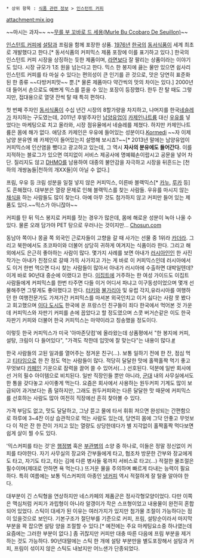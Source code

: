  * 상위 항목 : [[식품 관련 정보]] > [[인스턴트 커피]]

attachment:mix.jpg

~~마시는 과자~~
~~[[커피우유신화/패러디 및 개그요소#s-63|무를 부 꼬바로 드 세용(Murle Bu Ccobaro De Seuillon)]]~~

[[인스턴트 커피]]에 [[설탕]]과 프림을 함께 포장한 상품. [[1976년]] [[한국]]의 [[동서식품]]이 세계 최초로 개발했다고 한다.[* 동서식품의 커피믹스 제품 포장에 이를 표기하고 있다.] 한국의 인스턴트 커피 시장을 상징하는 듯한 제품이며, [[라면]]보다 잘 팔리는 상품이라는 이야기도 있다. 시장 규모가 1조 원을 넘는다고 한다. 믹스 한 봉지에 끓는 물만 있으면 쉽사리 인스턴트 커피를 타 마실 수 있다는 편의성이 큰 인기를 끈 것으로, 맛은 당연히 표준화된 한 종류 ~~다방커피맛~~ 뿐.[* 물론 제품마다 약간씩의 맛의 차이는 있다.] 2000년대 들어서 손으로도 예쁘게 믹스를 뜯을 수 있는 포장이 등장했다. 한두 잔 탈 때도 그렇지만, 접대용으로 열댓 잔씩 탈 때 특히 편하다.  

첫 번째 주자인 [[동서식품]]이 수십 년간 시장의 8할가량을 차지하고, 나머지를 한국[[네슬레]]가 차지하는 구도였는데, 2011년 후발주자인 [[남양유업]]이 [[카제인]]나트륨 대신 [[우유]]를 넣었다는 마케팅으로 치고 올라와, 시장 점유율에서 네슬레를 제쳤다. 하지만 카제인나트륨은 몸에 해가 없다. 애당초 카제인은 우유에 들어있는 성분이다.[http://www.kormedi.com/news/article/1203114_2892.html Kormedi] ~~자 이제 남양 분유엔 왜 카제인이 들어있는지 설명해 보시죠?~~[* 2013년 말에는 남양유업이 커피믹스에 인산염을 뺐다고 광고하고 있는데, 그 역시 '''자사의 분유에도 들어간다.''' 이를 지적하는 블로그가 있으면 여지없이 서비스 제공사에 명예훼손이랍시고 공문을 넣어 차단. 질리지도 않고 [[DHMO]]를 남용하여 대중의 불안감을 자극하고 시장을 뒤흔드는 [천하의 개쌍놈들|천하의 개XX들]이 아닐 수 없다.]

프림, 우유 등 크림 성분을 일절 넣지 않은 커피믹스, 이른바 블랙믹스[* [[카누]], [[루카]] 등]도 흔해졌다. 대부분은 열량 문제로 인해 블랙믹스를 찾는 사람들. 우유를 마시지 않는 [[채식]]을 하는 사람들도 많이 찾는다. 아예 아무 것도 첨가하지 않고 커피만 들어 있는 제품도 있다.~~믹스가 아니잖아~~

커피를 탄 뒤 믹스 봉지로 커피를 젓는 경우가 많은데, 몸에 해로운 성분이 녹아 나올 수 있다. 물론 오래 담가야 PET 탕으로 우러나는 것이지만... [http://news.chosun.com/site/data/html_dir/2012/05/18/2012051800906.html Chosun.com]

동남아 쪽이나 몽골 쪽 외국인 근로자들이 고향을 갈 때 사가는 선물 중 1위라 [[카더라]]. 그리고 북한에서도 초코파이와 더불어 상당히 귀하게 여겨지는 식품이라 한다. 그리고 해외에서도 은근히 좋아하는 사람이 많다. 몇가지 사례를 보면 아내가 [[러시아]]인인 한 사진작가는 아내가 친정으로 갈때 가득 사가지고 가는 게 바로 이 커피믹스인데 러시아에서도 이거 한번 먹으면 다시 찾는 사람들이 많아서 아내가 러시아에 수출하면 대박일텐데? 이게 바로 90년대 중순에 이랬다고 한다. [[이집트]]에 거주하는 한 여성 가이드도 이집트 사람들에게 커피믹스를 한번 타주면 다들 이거 어디서 파냐고 이구동성이었으며 몇개 선물해주면 그렇게도 좋아했다고 한다. [[터키]]와 [[불가리아]] 및 유럽 각지,유라시아를 여행하던 한 여행전문가도 가져가간 커피믹스를 마셔본 외국인치고 이거 싫다는 사람 못 봤다고 회고했으며 [[이다 도시]]도 한국에 온 프랑스인 친구들이 죄다 한국에서 먹어본 것 가운데 커피믹스와 자판기 커피를 손에 꼽았다고 할 정도였으며 스콧 버거슨같은 이도 한국 자판기 커피와 더불어 한국 커피믹스는 마약이라고 칭송했을 정도이다.

이렇듯 한국 커피믹스가 미국 '아마존닷컴'에 올라왔는데 상품평에서 "한 봉지에 커피, 설탕, 크림이 다 들어있다", "가격도 착한데 입맛에 잘 맞는다"는 내용이 많다.[http://www.wikitree.co.kr/main/news_view.php?id=185517 #]

한국 사람들의 고된 일과를 열어주는 정겨운 친구(...). 보통 일하기 전에 한 잔, 점심 먹고 [[티타임]]으로 한 잔 정도 먹는 사람들이 많다. 적당히 달달한 맛에 홀짝홀짝 먹기 좋고 무엇보다 [[카페인]] 기운으로 잠력을 끌어 쓸 수 있어서(...) 선호된다. 덕분에 일반 회사에선 거의 필수 아이템으로 비치된다. 일반 직장인들 뿐만 아니라, [[군대]] 내의 사무실에서도 한 통을 갖다놓고 사이좋게 먹는다. 요즘은 회사에서 사용하는 원두커피 기계도 많이 보급되어 과거보다는 좀 덜하지만, 그래도 원두커피와는 다른 달달한 맛 때문에 커피믹스를 선호하는 사람도 많아 여전히 직장에선 흔히 찾아볼 수 있다.

가격 부담도 없고, 맛도 달달하고, 그냥 뜯고 물에 타서 휘휘 저으면 완성되는 간편함으로 하루에 3~4잔 이상 습관적으로 먹는 사람도 있는데, 당연히 몸에 그닥 안좋고 무엇보다 이 작은 잔 한 잔이 가지고 있는 열량도 상당한데다가 별 지각없이 홀짝홀짝 먹다보면 쉽게 살이 찔 수도 있다.

'믹스커피를 타는 것'은 [[행정병]] 혹은 [[부관병]]의 소양 중 하나로, 이들은 정말 정신없이 커피를 타야한다. 자기 사무실의 장교와 간부들에게 타고, 협조차 방문한 간부와 장교에게도 타고, 자기도 타고, 타는 김에 다른 병사들 몫까지 서비스로 타고(...) 적절한 물조절은 필수이며(제대로 안하면 욕 먹는다.) 뜨거운 물을 주의하며 빠르게 타내는 능력이 필요하다. 특히 여름에는 보통 믹스커피의 아종인 [[냉커피]] 역시 적절하게 잘 탈줄 알아야 한다.

대부분이 긴 스틱형을 연상하지만 네스카페의 제품군은 정사각형모양이었다. 다만 이쪽은 맥심처럼 커피가 과립형이 아니라 알갱이가 작은 스프형이었고 내용물이 완전히 혼합되어 있었다. 스틱이 대세가 된 이유는 여러가지가 있지만 첨가물 조절이 가능하다는 점이 있을것으로 보인다. 기본구조가 절단부를 기준으로 커피, 프림, 설탕순이라서 마지막 부분을 꽉 잡으면 설탕 양을 조절할 수 있다.[* 예전에는 주요 마케팅요소중 하나였는데 요즘에는 그러한 부분이 없다.] 좀 귀찮지만 커피만 대충 따른 다음에 프림 부분을 제거하는 것도 가능하다. 90년대말에는 스틱 한 개에 설탕 부분만을 별도포장해서 설탕과 커피, 프림이 섞이지 않은 스틱도 내놨지만 어느샌가 단종되었다. 
